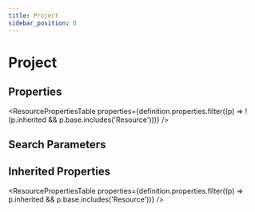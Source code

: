 ```yaml
---
title: Project
sidebar_position: 0
---
```



# Project

<Tabs queryString="section">
<TabItem value="schema" label="Schema" default>

## Properties

<ResourcePropertiesTable
  properties={definition.properties.filter((p) => !(p.inherited && p.base.includes('Resource')))}
/>

## Search Parameters

<SearchParamsTable searchParams={definition.searchParameters} />

## Inherited Properties

<ResourcePropertiesTable properties={definition.properties.filter((p) => p.inherited && p.base.includes('Resource'))} />

</TabItem>
  


</Tabs>
